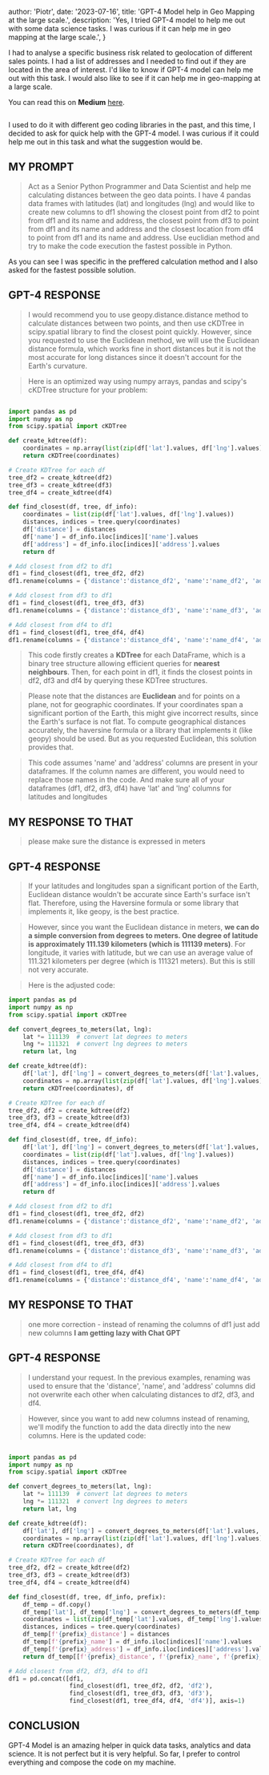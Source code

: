 
  author: 'Piotr',
  date: '2023-07-16',
  title: 'GPT-4 Model help in Geo Mapping at the large scale.',
  description:
    'Yes, I tried GPT-4 model to help me out with some data science tasks. I was curious if it can help me in geo mapping at the large scale.',
}



I had to analyse a specific business risk related to geolocation of different sales points. I had a list of addresses and I needed to find out if they are located in the area of interest. I'd like to know if GPT-4 model can help me out with this task. I would also like to see if it can help me in geo-mapping at a large scale.

You can read this on **Medium** [here](https://medium.com/@pether.maciejewski/gpt-4-model-help-in-geo-mapping-with-a-large-dataset-python-e2272edf4cc5).


<Image src="/blog/distances_1.jpeg" width={800} height={400} alt="" />

I used to do it with different geo coding libraries in the past, and this time, I decided to ask for quick help with the GPT-4 model. I was curious if it could help me out in this task and what the suggestion would be.


## MY PROMPT


>Act as a Senior Python Programmer and Data Scientist and help me calculating distances between the geo data points.  I have 4 pandas data frames with latitudes (lat) and longitudes (lng) and would like to create new columns to df1 showing the closest point from df2 to point from df1 and its name and address, the closest point from df3 to point from df1 and its name and address and the closest location from df4 to point from df1 and its name and address. Use euclidian method and try to make the code execution the fastest possible in Python.

As you can see I was specific in the preffered calculation method and I also asked for the fastest possible solution. 


## GPT-4 RESPONSE

>I would recommend you to use geopy.distance.distance method to calculate distances between two points, and then use cKDTree in scipy.spatial library to find the closest point quickly. However, since you requested to use the Euclidean method, we will use the Euclidean distance formula, which works fine in short distances but it is not the most accurate for long distances since it doesn't account for the Earth's curvature.

>Here is an optimized way using numpy arrays, pandas and scipy's cKDTree structure for your problem:


```python

import pandas as pd
import numpy as np
from scipy.spatial import cKDTree

def create_kdtree(df):
    coordinates = np.array(list(zip(df['lat'].values, df['lng'].values)))
    return cKDTree(coordinates)

# Create KDTree for each df
tree_df2 = create_kdtree(df2)
tree_df3 = create_kdtree(df3)
tree_df4 = create_kdtree(df4)

def find_closest(df, tree, df_info):
    coordinates = list(zip(df['lat'].values, df['lng'].values))
    distances, indices = tree.query(coordinates)
    df['distance'] = distances
    df['name'] = df_info.iloc[indices]['name'].values
    df['address'] = df_info.iloc[indices]['address'].values
    return df

# Add closest from df2 to df1
df1 = find_closest(df1, tree_df2, df2)
df1.rename(columns = {'distance':'distance_df2', 'name':'name_df2', 'address':'address_df2'}, inplace = True)

# Add closest from df3 to df1
df1 = find_closest(df1, tree_df3, df3)
df1.rename(columns = {'distance':'distance_df3', 'name':'name_df3', 'address':'address_df3'}, inplace = True)

# Add closest from df4 to df1
df1 = find_closest(df1, tree_df4, df4)
df1.rename(columns = {'distance':'distance_df4', 'name':'name_df4', 'address':'address_df4'}, inplace = True)

```

>This code firstly creates a __KDTree__ for each DataFrame, which is a binary tree structure allowing efficient queries for __nearest neighbours__. Then, for each point in df1, it finds the closest points in df2, df3 and df4 by querying these KDTree structures.

>Please note that the distances are __Euclidean__ and for points on a plane, not for geographic coordinates. If your coordinates span a significant portion of the Earth, this might give incorrect results, since the Earth's surface is not flat. To compute geographical distances accurately, the haversine formula or a library that implements it (like geopy) should be used. But as you requested Euclidean, this solution provides that.

>This code assumes 'name' and 'address' columns are present in your dataframes. If the column names are different, you would need to replace those names in the code. And make sure all of your dataframes (df1, df2, df3, df4) have 'lat' and 'lng' columns for latitudes and longitudes


## MY RESPONSE TO THAT

>please make sure the distance is expressed in meters

## GPT-4 RESPONSE

>If your latitudes and longitudes span a significant portion of the Earth, Euclidean distance wouldn't be accurate since Earth's surface isn't flat. Therefore, using the Haversine formula or some library that implements it, like geopy, is the best practice.

>However, since you want the Euclidean distance in meters, __we can do a simple conversion from degrees to meters. One degree of latitude is approximately 111.139 kilometers (which is 111139 meters)__. For longitude, it varies with latitude, but we can use an average value of 111.321 kilometers per degree (which is 111321 meters). But this is still not very accurate.

>Here is the adjusted code:

```python
import pandas as pd
import numpy as np
from scipy.spatial import cKDTree

def convert_degrees_to_meters(lat, lng):
    lat *= 111139  # convert lat degrees to meters
    lng *= 111321  # convert lng degrees to meters
    return lat, lng

def create_kdtree(df):
    df['lat'], df['lng'] = convert_degrees_to_meters(df['lat'].values, df['lng'].values)
    coordinates = np.array(list(zip(df['lat'].values, df['lng'].values)))
    return cKDTree(coordinates), df

# Create KDTree for each df
tree_df2, df2 = create_kdtree(df2)
tree_df3, df3 = create_kdtree(df3)
tree_df4, df4 = create_kdtree(df4)

def find_closest(df, tree, df_info):
    df['lat'], df['lng'] = convert_degrees_to_meters(df['lat'].values, df['lng'].values)
    coordinates = list(zip(df['lat'].values, df['lng'].values))
    distances, indices = tree.query(coordinates)
    df['distance'] = distances
    df['name'] = df_info.iloc[indices]['name'].values
    df['address'] = df_info.iloc[indices]['address'].values
    return df

# Add closest from df2 to df1
df1 = find_closest(df1, tree_df2, df2)
df1.rename(columns = {'distance':'distance_df2', 'name':'name_df2', 'address':'address_df2'}, inplace = True)

# Add closest from df3 to df1
df1 = find_closest(df1, tree_df3, df3)
df1.rename(columns = {'distance':'distance_df3', 'name':'name_df3', 'address':'address_df3'}, inplace = True)

# Add closest from df4 to df1
df1 = find_closest(df1, tree_df4, df4)
df1.rename(columns = {'distance':'distance_df4', 'name':'name_df4', 'address':'address_df4'}, inplace = True)


```

## MY RESPONSE TO THAT

> one more correction - instead of renaming the columns of df1 just add new columns __I am getting lazy with Chat GPT__


## GPT-4 RESPONSE

> I understand your request. In the previous examples, renaming was used to ensure that the 'distance', 'name', and 'address' columns did not overwrite each other when calculating distances to df2, df3, and df4.

> However, since you want to add new columns instead of renaming, we'll modify the function to add the data directly into the new columns. Here is the updated code:

```python

import pandas as pd
import numpy as np
from scipy.spatial import cKDTree

def convert_degrees_to_meters(lat, lng):
    lat *= 111139  # convert lat degrees to meters
    lng *= 111321  # convert lng degrees to meters
    return lat, lng

def create_kdtree(df):
    df['lat'], df['lng'] = convert_degrees_to_meters(df['lat'].values, df['lng'].values)
    coordinates = np.array(list(zip(df['lat'].values, df['lng'].values)))
    return cKDTree(coordinates), df

# Create KDTree for each df
tree_df2, df2 = create_kdtree(df2)
tree_df3, df3 = create_kdtree(df3)
tree_df4, df4 = create_kdtree(df4)

def find_closest(df, tree, df_info, prefix):
    df_temp = df.copy()
    df_temp['lat'], df_temp['lng'] = convert_degrees_to_meters(df_temp['lat'].values, df_temp['lng'].values)
    coordinates = list(zip(df_temp['lat'].values, df_temp['lng'].values))
    distances, indices = tree.query(coordinates)
    df_temp[f'{prefix}_distance'] = distances
    df_temp[f'{prefix}_name'] = df_info.iloc[indices]['name'].values
    df_temp[f'{prefix}_address'] = df_info.iloc[indices]['address'].values
    return df_temp[[f'{prefix}_distance', f'{prefix}_name', f'{prefix}_address']]

# Add closest from df2, df3, df4 to df1
df1 = pd.concat([df1, 
                 find_closest(df1, tree_df2, df2, 'df2'),
                 find_closest(df1, tree_df3, df3, 'df3'),
                 find_closest(df1, tree_df4, df4, 'df4')], axis=1)

```

## CONCLUSION

GPT-4 Model is an amazing helper in quick data tasks, analytics and data science. It is not perfect but it is very helpful. So far, I prefer to control everything and compose the code on my machine.